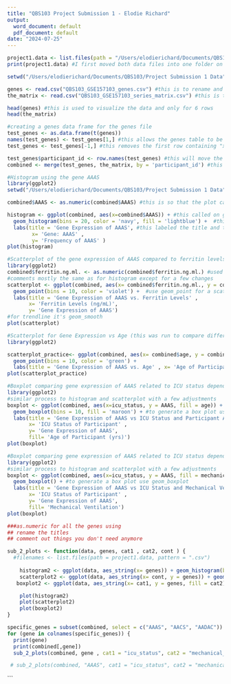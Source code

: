 ```yaml
---
title: "QBS103 Project Submission 1 - Elodie Richard"
output:
  word_document: default
  pdf_document: default
date: "2024-07-25"
---
```

```r
project1.data <- list.files(path = "/Users/elodierichard/Documents/QBS103/Project Submission 1 Data", pattern = ".csv")
print(project1.data) #I first moved both data files into one folder on my laptop to retrieve it
```
```r
setwd("/Users/elodierichard/Documents/QBS103/Project Submission 1 Data") #this is to set the working directory to the data files in this folder

genes <- read.csv("QBS103_GSE157103_genes.csv") #this is to rename and retrieve the first gene data file
the_matrix <- read.csv("QBS103_GSE157103_series_matrix.csv") #this is to rename and retrieve the second series matrix data file

head(genes) #this is used to visualize the data and only for 6 rows
head(the_matrix)
```

```r
#creating a genes data frame for the genes file
test_genes <- as.data.frame(t(genes)) 
names(test_genes) <- test_genes[1,] #this allows the genes table to be organized according to names by adding an extra row with the names
test_genes <- test_genes[-1,] #this removes the first row containing "x" in the genes file so that it can be combined in the next step with the matrix file
```

```r
test_genes$participant_id <- row.names(test_genes) #this will move the participant id into it's own column in the table
combined <- merge(test_genes, the_matrix, by = 'participant_id') #this combines the genes file and matrix file together to create one table that I names "combined"
```

```r
#Histogram using the gene AAAS 
library(ggplot2)
setwd("/Users/elodierichard/Documents/QBS103/Project Submission 1 Data")

combined$AAAS <- as.numeric(combined$AAAS) #this is so that the plot can pull just the gene AAAS from the combined data in order to plot it

histogram <- ggplot(combined, aes(x=combined$AAAS)) + #this called on ggplot to use the file "combined" then aes was used to plot the x-axis with the gene chosen AAAS
  geom_histogram(bins = 20, color = 'navy', fill = 'lightblue') +  #this generated the histogram with the number of bars (20), the color and fill of each bar
  labs(title = 'Gene Expression of AAAS', #this labeled the title and the axis
        x= 'Gene: AAAS' , 
        y= 'Frequency of AAAS' )
plot(histogram)
```

```r
#Scatterplot of the gene expression of AAAS compared to ferritin levels
library(ggplot2)
combined$ferritin.ng.ml. <- as.numeric(combined$ferritin.ng.ml.) #used to pull out ferritin to plot 
#comments mostly the same as for histogram except for a few changes
scatterplot <- ggplot(combined, aes(x= combined$ferritin.ng.ml., y = combined$AAAS)) + #need to specifiy what is on the y-axis
  geom_point(bins = 10, color = 'violet') +  #use geom_point for a scatter plot to be generated
  labs(title = 'Gene Expression of AAAS vs. Ferritin Levels' , 
       x= 'Ferritin Levels (ng/mL)', 
       y= 'Gene Expression of AAAS')
#for trendline it's geom_smooth
plot(scatterplot)
```

```r
#Scatterplot for Gene Expression vs Age (this was run to compare different data to see differences) not using for presentation
library(ggplot2)

scatterplot_practice<- ggplot(combined, aes(x= combined$age, y = combined$AAAS)) + 
  geom_point(bins = 10, color = 'green') +  
  labs(title = 'Gene Expression of AAAS vs. Age' , x= 'Age of Participant (yrs)', y= 'Gene AAAS')
plot(scatterplot_practice)
```

```r
#Boxplot comparing gene expression of AAAS related to ICU status depending on Age
library(ggplot2)
#similar process to histogram and scatterplot with a few adjustments
boxplot <- ggplot(combined, aes(x=icu_status, y = AAAS, fill = age)) + #need to add a fill to demonstrate the age range depending on gene expression and if ICU status
  geom_boxplot(bins = 10, fill = 'maroon') + #to generate a box plot use geom_boxplot
  labs(title = 'Gene Expression of AAAS vs ICU Status and Participant Age',  #to label each attribute of the boxplot
       x= 'ICU Status of Participant' , 
       y= 'Gene Expression of AAAS', 
       fill= 'Age of Participant (yrs)')
plot(boxplot)
```
```r
#Boxplot comparing gene expression of AAAS related to ICU status depending on Age
library(ggplot2)
#similar process to histogram and scatterplot with a few adjustments
boxplot <- ggplot(combined, aes(x=icu_status, y = AAAS, fill = mechanical_ventilation)) + #need to add a fill to demonstrate the age range depending on gene expression and if ICU status
  geom_boxplot() + #to generate a box plot use geom_boxplot
  labs(title = 'Gene Expression of AAAS vs ICU Status and Mechanical Ventilation',  #to label each attribute of the boxplot
       x= 'ICU Status of Participant' , 
       y= 'Gene Expression of AAAS', 
       fill= 'Mechanical Ventilation')
plot(boxplot)
```


```r
###as.numeric for all the genes using
## rename the titles
## comment out things you don't need anymore

sub_2_plots <- function(data, genes, cat1 , cat2, cont ) {
  #filenames <- list.files(path = project1.data, pattern = ".csv")
    
    histogram2 <- ggplot(data, aes_string(x= genes)) + geom_histogram(bins = 20, color = 'navy', fill = 'lightblue') + labs(title = 'Gene Expression of AAAS', x= 'Gene: AAAS' , y= 'Frequency of AAAS' )
    scatterplot2 <- ggplot(data, aes_string(x= cont, y = genes)) + geom_point(bins = 10, color = 'violet') + labs(title = 'Gene Expression of AAAS vs. Ferritin Levels' , x= 'Ferritin Levels (ng/mL)', y= 'Gene Expression of AAAS')
   boxplot2 <- ggplot(data, aes_string(x= cat1, y = genes, fill = cat2)) + geom_boxplot() + labs(title = 'Gene Expression of AAAS vs ICU Status and Mechanical Ventilation', x= 'ICU Status of Participant' , y= 'Gene Expression of AAAS', fill= 'Mechanical Ventilation')

    plot(histogram2)
    plot(scatterplot2)
    plot(boxplot2)
}

specific_genes = subset(combined, select = c("AAAS", "AACS", "AADAC"))
for (gene in colnames(specific_genes)) {
  print(gene)
  print(combined[,gene])
  sub_2_plots(combined, gene , cat1 = "icu_status", cat2 = "mechanical_ventilation", cont = "ferritin.ng.ml.")}

 # sub_2_plots(combined, "AAAS", cat1 = "icu_status", cat2 = "mechanical_ventilation", cont = "ferritin.ng.ml.")
```
```


